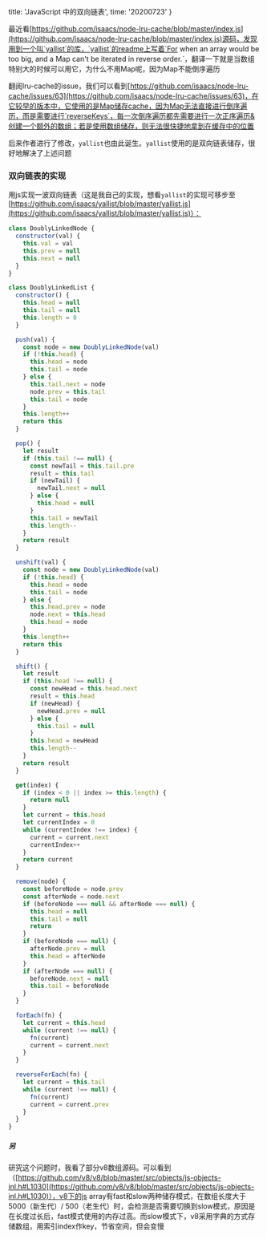   title: 'JavaScript 中的双向链表',
  time: '20200723'
}

最近看[https://github.com/isaacs/node-lru-cache/blob/master/index.js](https://github.com/isaacs/node-lru-cache/blob/master/index.js)源码，发现用到一个叫`yallist`的库，`yallist`的readme上写着`For when an array would be too big, and a Map can't be iterated in reverse order.`，翻译一下就是当数组特别大的时候可以用它，为什么不用Map呢，因为Map不能倒序遍历



翻阅lru-cache的issue，我们可以看到[https://github.com/isaacs/node-lru-cache/issues/63](https://github.com/isaacs/node-lru-cache/issues/63)，在它较早的版本中，它使用的是Map储存cache，因为Map无法直接进行倒序遍历，而是需要进行`reverseKeys`，每一次倒序遍历都先需要进行一次正序遍历&创建一个额外的数组；若是使用数组储存，则无法很快捷地拿到在缓存中的位置

后来作者进行了修改，`yallist`也由此诞生。`yallist`使用的是双向链表储存，很好地解决了上述问题

### 双向链表的实现

用js实现一波双向链表（这是我自己的实现，想看`yallist`的实现可移步至[https://github.com/isaacs/yallist/blob/master/yallist.js](https://github.com/isaacs/yallist/blob/master/yallist.js)）：

```js
class DoublyLinkedNode {
  constructor(val) {
    this.val = val
    this.prev = null
    this.next = null
  }
}

class DoublyLinkedList {
  constructor() {
    this.head = null
    this.tail = null
    this.length = 0
  }

  push(val) {
    const node = new DoublyLinkedNode(val)
    if (!this.head) {
      this.head = node
      this.tail = node
    } else {
      this.tail.next = node
      node.prev = this.tail
      this.tail = node
    }
    this.length++
    return this
  }

  pop() {
    let result
    if (this.tail !== null) {
      const newTail = this.tail.pre
      result = this.tail
      if (newTail) {
        newTail.next = null
      } else {
        this.head = null
      }
      this.tail = newTail
      this.length--
    }
    return result
  }

  unshift(val) {
    const node = new DoublyLinkedNode(val)
    if (!this.head) {
      this.head = node
      this.tail = node
    } else {
      this.head.prev = node
      node.next = this.head
      this.head = node
    }
    this.length++
    return this
  }

  shift() {
    let result
    if (this.head !== null) {
      const newHead = this.head.next
      result = this.head
      if (newHead) {
        newHead.prev = null
      } else {
        this.tail = null
      }
      this.head = newHead
      this.length--
    }
    return result
  }

  get(index) {
    if (index < 0 || index >= this.length) {
      return null
    }
    let current = this.head
    let currentIndex = 0
    while (currentIndex !== index) {
      current = current.next
      currentIndex++
    }
    return current
  }

  remove(node) {
    const beforeNode = node.prev
    const afterNode = node.next
    if (beforeNode === null && afterNode === null) {
      this.head = null
      this.tail = null
      return
    }
    if (beforeNode === null) {
      afterNode.prev = null
      this.head = afterNode
    }
    if (afterNode === null) {
      beforeNode.next = null
      this.tail = beforeNode
    }
  }

  forEach(fn) {
    let current = this.head
    while (current !== null) {
      fn(current)
      current = current.next
    }
  }

  reverseForEach(fn) {
    let current = this.tail
    while (current !== null) {
      fn(current)
      current = current.prev
    }
  }
}
```

##### 另

研究这个问题时，我看了部分v8数组源码。可以看到（[https://github.com/v8/v8/blob/master/src/objects/js-objects-inl.h#L1030](https://github.com/v8/v8/blob/master/src/objects/js-objects-inl.h#L1030)），v8下的js array有fast和slow两种储存模式，在数组长度大于5000（新生代）/ 500（老生代）时，会检测是否需要切换到slow模式，原因是在长度过长后，fast模式使用的内存过高。而slow模式下，v8采用字典的方式存储数组，用索引index作key，节省空间，但会变慢
